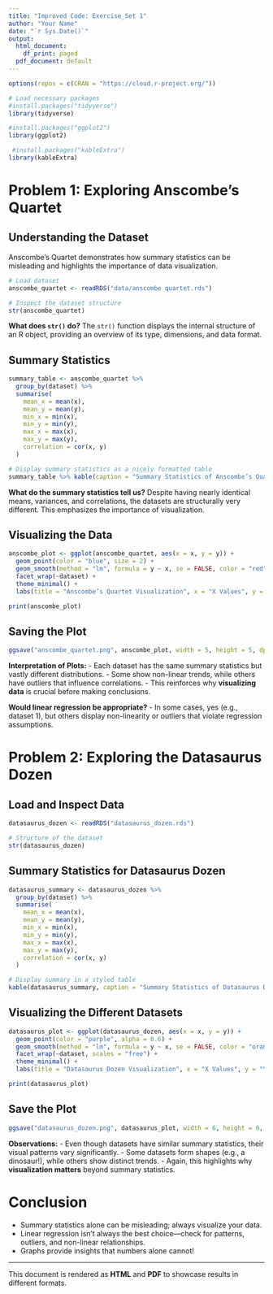 ```yaml
---
title: "Improved Code: Exercise_Set 1"
author: "Your Name"
date: "`r Sys.Date()`"
output:
  html_document:
    df_print: paged
  pdf_document: default
---
```


```r
options(repos = c(CRAN = "https://cloud.r-project.org/"))

# Load necessary packages
#install.packages("tidyverse")
library(tidyverse)

#install.packages("ggplot2")
library(ggplot2)

 #install.packages("kableExtra")
library(kableExtra)

```

# Problem 1: Exploring Anscombe’s Quartet

## Understanding the Dataset
Anscombe’s Quartet demonstrates how summary statistics can be misleading and highlights the importance of data visualization. 

```r
# Load dataset
anscombe_quartet <- readRDS("data/anscombe quartet.rds")

# Inspect the dataset structure
str(anscombe_quartet)
```

**What does `str()` do?**
The `str()` function displays the internal structure of an R object, providing an overview of its type, dimensions, and data format.

## Summary Statistics
```r
summary_table <- anscombe_quartet %>% 
  group_by(dataset) %>% 
  summarise(
    mean_x = mean(x),
    mean_y = mean(y),
    min_x = min(x),
    min_y = min(y),
    max_x = max(x),
    max_y = max(y),
    correlation = cor(x, y)
  )

# Display summary statistics as a nicely formatted table
summary_table %>% kable(caption = "Summary Statistics of Anscombe’s Quartet") %>% kable_styling()
```

**What do the summary statistics tell us?**
Despite having nearly identical means, variances, and correlations, the datasets are structurally very different. This emphasizes the importance of visualization.

## Visualizing the Data
```r
anscombe_plot <- ggplot(anscombe_quartet, aes(x = x, y = y)) +
  geom_point(color = "blue", size = 2) + 
  geom_smooth(method = "lm", formula = y ~ x, se = FALSE, color = "red") +
  facet_wrap(~dataset) +
  theme_minimal() +
  labs(title = "Anscombe’s Quartet Visualization", x = "X Values", y = "Y Values")

print(anscombe_plot)
```

## Saving the Plot
```r
ggsave("anscombe_quartet.png", anscombe_plot, width = 5, height = 5, dpi = 300)
```

**Interpretation of Plots:**
- Each dataset has the same summary statistics but vastly different distributions.
- Some show non-linear trends, while others have outliers that influence correlations.
- This reinforces why **visualizing data** is crucial before making conclusions.

**Would linear regression be appropriate?**
- In some cases, yes (e.g., dataset 1), but others display non-linearity or outliers that violate regression assumptions.

# Problem 2: Exploring the Datasaurus Dozen

## Load and Inspect Data
```r
datasaurus_dozen <- readRDS("datasaurus_dozen.rds")

# Structure of the dataset
str(datasaurus_dozen)
```

## Summary Statistics for Datasaurus Dozen
```r
datasaurus_summary <- datasaurus_dozen %>% 
  group_by(dataset) %>% 
  summarise(
    mean_x = mean(x),
    mean_y = mean(y),
    min_x = min(x),
    min_y = min(y),
    max_x = max(x),
    max_y = max(y),
    correlation = cor(x, y)
  )

# Display summary in a styled table
kable(datasaurus_summary, caption = "Summary Statistics of Datasaurus Dozen") %>% kable_styling()
```

## Visualizing the Different Datasets
```r
datasaurus_plot <- ggplot(datasaurus_dozen, aes(x = x, y = y)) +
  geom_point(color = "purple", alpha = 0.6) + 
  geom_smooth(method = "lm", formula = y ~ x, se = FALSE, color = "orange") +
  facet_wrap(~dataset, scales = "free") +
  theme_minimal() +
  labs(title = "Datasaurus Dozen Visualization", x = "X Values", y = "Y Values")

print(datasaurus_plot)
```

## Save the Plot
```r
ggsave("datasaurus_dozen.png", datasaurus_plot, width = 6, height = 6, dpi = 300)
```

**Observations:**
- Even though datasets have similar summary statistics, their visual patterns vary significantly.
- Some datasets form shapes (e.g., a dinosaur!), while others show distinct trends.
- Again, this highlights why **visualization matters** beyond summary statistics.

# Conclusion
- Summary statistics alone can be misleading; always visualize your data.
- Linear regression isn't always the best choice—check for patterns, outliers, and non-linear relationships.
- Graphs provide insights that numbers alone cannot!

---
This document is rendered as **HTML** and **PDF** to showcase results in different formats. 



